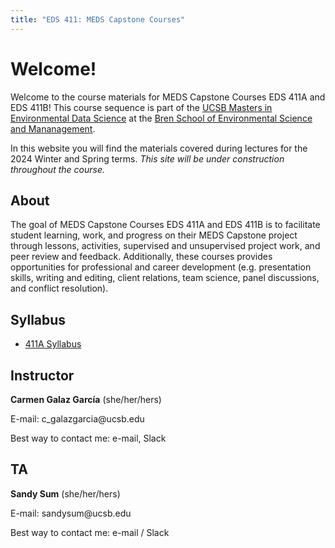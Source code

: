 ```yaml
---
title: "EDS 411: MEDS Capstone Courses"
---
```


# Welcome! {.unnumbered}

Welcome to the course materials for MEDS Capstone Courses EDS 411A and EDS 411B! 
This course sequence is part of the [UCSB Masters in Environmental Data Science](https://bren.ucsb.edu/masters-programs/master-environmental-data-science) at the [Bren School of Environmental Science and Mananagement](https://bren.ucsb.edu). 

In this website you will find the materials covered during lectures for the 2024 Winter and Spring terms. 
*This site will be under construction throughout the course.* 

## About
The goal of  MEDS Capstone Courses EDS 411A and EDS 411B is to facilitate student learning, work, and progress on their MEDS Capstone project through lessons, activities, supervised and unsupervised project work, and peer review and feedback. 
Additionally, these courses provides opportunities for professional and career development (e.g. presentation skills, writing and editing, client relations, team science, panel discussions, and conflict resolution). 

## Syllabus

- [411A Syllabus](https://docs.google.com/document/d/1LLTRDEoQZcwMq2pO05AhvCiyG0uigxl2If1VM5lJrCw/edit?usp=share_link)


## Instructor
**Carmen Galaz García** (she/her/hers)

E-mail: c_galazgarcia@ucsb.edu

Best way to contact me: e-mail, Slack

## TA
**Sandy Sum** (she/her/hers)

E-mail: sandysum@ucsb.edu 

Best way to contact me: e-mail / Slack


<!--
## About this website
This website is created with [Quarto](https://quarto.org) and is published  through [GitHub pages](https://quarto.org/docs/publishing/github-pages.html). [Click here to go to the website's GitHub repository](https://github.com/carmengg/eds-411-website).
-->